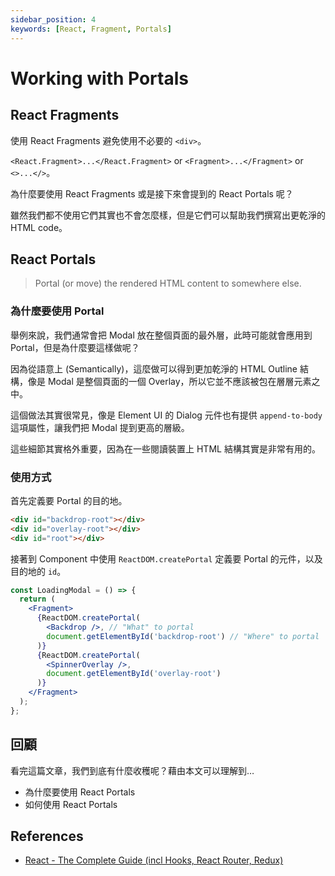 ```yaml
---
sidebar_position: 4
keywords: [React, Fragment, Portals]
---
```


# Working with Portals

## React Fragments

使用 React Fragments 避免使用不必要的 `<div>`。

`<React.Fragment>...</React.Fragment>` or `<Fragment>...</Fragment>` or `<>...</>`。

為什麼要使用 React Fragments 或是接下來會提到的 React Portals 呢？

雖然我們都不使用它們其實也不會怎麼樣，但是它們可以幫助我們撰寫出更乾淨的 HTML code。

## React Portals

> Portal (or move) the rendered HTML content to somewhere else.

### 為什麼要使用 Portal

舉例來說，我們通常會把 Modal 放在整個頁面的最外層，此時可能就會應用到 Portal，但是為什麼要這樣做呢？

因為從語意上 (Semantically)，這麼做可以得到更加乾淨的 HTML Outline 結構，像是 Modal 是整個頁面的一個 Overlay，所以它並不應該被包在層層元素之中。

這個做法其實很常見，像是 Element UI 的 Dialog 元件也有提供 `append-to-body` 這項屬性，讓我們把 Modal 提到更高的層級。

這些細節其實格外重要，因為在一些閱讀裝置上 HTML 結構其實是非常有用的。

### 使用方式

首先定義要 Portal 的目的地。

```HTML
<div id="backdrop-root"></div>
<div id="overlay-root"></div>
<div id="root"></div>
```

接著到 Component 中使用 `ReactDOM.createPortal` 定義要 Portal 的元件，以及目的地的 `id`。

```jsx
const LoadingModal = () => {
  return (
    <Fragment>
      {ReactDOM.createPortal(
        <Backdrop />, // "What" to portal
        document.getElementById('backdrop-root') // "Where" to portal
      )}
      {ReactDOM.createPortal(
        <SpinnerOverlay />,
        document.getElementById('overlay-root')
      )}
    </Fragment>
  );
};
```

## 回顧

看完這篇文章，我們到底有什麼收穫呢？藉由本文可以理解到…

- 為什麼要使用 React Portals
- 如何使用 React Portals

## References

- [React - The Complete Guide (incl Hooks, React Router, Redux)](https://www.udemy.com/course/react-the-complete-guide-incl-redux/)
